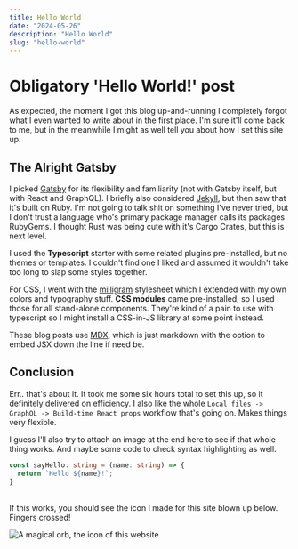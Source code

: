 ```yaml
---
title: Hello World
date: "2024-05-26"
description: "Hello World"
slug: "hello-world"
---
```


# Obligatory 'Hello World!' post

As expected, the moment I got this blog up-and-running I completely forgot what I even wanted to write about in the first place. 
I'm sure it'll come back to me, but in the meanwhile I might as well tell you about how I set this site up.

## The Alright Gatsby

I picked [Gatsby](https://www.gatsbyjs.com/) for its flexibility and familiarity (not with Gatsby itself, but with React and GraphQL). I briefly also considered [Jekyll](https://jekyllrb.com/), but
then saw that it's built on Ruby. I'm not going to talk shit on something I've never tried, but I don't trust a language who's primary package manager
calls its packages RubyGems. I thought Rust was being cute with it's Cargo Crates, but this is next level.

I used the **Typescript** starter with some related plugins pre-installed, but no themes or templates. I couldn't find one I liked and assumed it wouldn't take too long
to slap some styles together. 

For CSS, I went with the [milligram](https://milligram.io/) stylesheet which I extended with my own colors and typography stuff. **CSS modules** came pre-installed, so I used those for all
stand-alone components. They're kind of a pain to use with typescript so I might install a CSS-in-JS library at some point instead.

These blog posts use [MDX](https://www.gatsbyjs.com/plugins/gatsby-plugin-mdx/), which is just markdown with the option to embed JSX down the line if need be.

## Conclusion

Err.. that's about it. It took me some six hours total to set this up, so it definitely delivered on efficiency. I also like the whole `Local files -> GraphQL -> Build-time React props`
workflow that's going on. Makes things very flexible. 

I guess I'll also try to attach an image at the end here to see if that whole thing works. And maybe some code to check syntax highlighting as well.


```typescript
const sayHello: string = (name: string) => {
  return `Hello ${name}!`;
}
```

<br/>
If this works, you should see the icon I made for this site blown up below. Fingers crossed!

![A magical orb, the icon of this website](homepage_icon.png)
